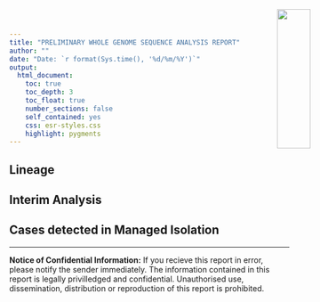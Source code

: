 ```yaml
---
title: "PRELIMINARY WHOLE GENOME SEQUENCE ANALYSIS REPORT"
author: ""
date: "Date: `r format(Sys.time(), '%d/%m/%Y')`"
output: 
  html_document:
    toc: true
    toc_depth: 3
    toc_float: true
    number_sections: false
    self_contained: yes
    css: esr-styles.css
    highlight: pygments
---
```


<img src="./images/ESR_logo.svg" style="position:absolute;top:26px;right:10px;width:25%;" />

## Lineage  


## Interim Analysis  


## Cases detected in Managed Isolation



-----

**Notice of Confidential Information:**
If you recieve this report in error, please notify the sender immediately. The information contained in this report is legally privilledged and confidential. Unauthorised use, dissemination, distribution or reproduction of this report is prohibited.